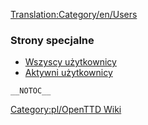 [[Translation:Category/en/Users]]

=== Strony specjalne ===
*[[Special:ListUsers|Wszyscy użytkownicy]]
*[[Special:ActiveUsers|Aktywni użytkownicy]]

<!--[[Category:OpenTTD Wiki]]-->[[Category:pl/OpenTTD Wiki]]
 __NOTOC__ <!-- __NOEDITSECTION__ -->